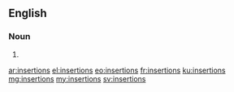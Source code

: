 ==English==

===Noun===
{{head|en|plural}}

# {{plural of|insertion|lang=en}}

[[ar:insertions]]
[[el:insertions]]
[[eo:insertions]]
[[fr:insertions]]
[[ku:insertions]]
[[mg:insertions]]
[[my:insertions]]
[[sv:insertions]]